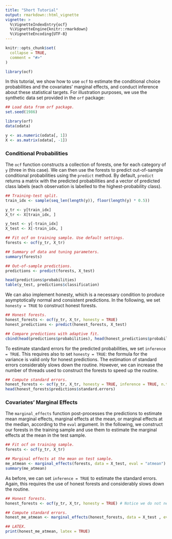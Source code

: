 ---
title: "Short Tutorial"
output: rmarkdown::html_vignette
vignette: >
  %\VignetteIndexEntry{ocf}
  %\VignetteEngine{knitr::rmarkdown}
  %\VignetteEncoding{UTF-8}
---

```{r setup, include = FALSE, eval = FALSE}
knitr::opts_chunk$set(
  collapse = TRUE,
  comment = "#>"
)

library(ocf)
```

In this tutorial, we show how to use `ocf` to estimate the conditional choice probabilities and the covariates' marginal effects, and conduct inference about these statistical targets. For illustration purposes, we use the synthetic data set provided in the `orf` package:

```{r data-generation, eval = FALSE}
## Load data from orf package.
set.seed(1986)

library(orf)
data(odata)

y <- as.numeric(odata[, 1])
X <- as.matrix(odata[, -1])
```

### Conditional Probabilities
The `ocf` function constructs a collection of forests, one for each category of `y` (three in this case). We can then use the forests to predict out-of-sample conditional probabilities using the `predict` method. By default, `predict` returns a matrix with the predicted probabilities and a vector of predicted class labels (each observation is labelled to the highest-probability class). 

```{r adaptive-ocf, eval = FALSE}
## Training-test split.
train_idx <- sample(seq_len(length(y)), floor(length(y) * 0.5))

y_tr <- y[train_idx]
X_tr <- X[train_idx, ]

y_test <- y[-train_idx]
X_test <- X[-train_idx, ]

## Fit ocf on training sample. Use default settings.
forests <- ocf(y_tr, X_tr)

## Summary of data and tuning parameters.
summary(forests)

## Out-of-sample predictions.
predictions <- predict(forests, X_test)

head(predictions$probabilities)
table(y_test, predictions$classification)
```

We can also implement honesty, which is a necessary condition to produce asymptotically normal and consistent predictions. In the following, we set `honesty = TRUE` to construct honest forests.

```{r honest-ocf, eval = FALSE}
## Honest forests.
honest_forests <- ocf(y_tr, X_tr, honesty = TRUE)
honest_predictions <- predict(honest_forests, X_test)

## Compare predictions with adaptive fit.
cbind(head(predictions$probabilities), head(honest_predictions$probabilities))
```

To estimate standard errors for the predicted probabilities, we set `inference = TRUE`. This requires also to set `honesty = TRUE`: the formula for the variance is valid only for honest predictions. The estimation of standard errors considerably slows down the routine. However, we can increase the number of threads used to construct the forests to speed up the routine.

```{r honest-ocf-inference, eval = FALSE}
## Compute standard errors.
honest_forests <- ocf(y_tr, X_tr, honesty = TRUE, inference = TRUE, n.threads = 0) # Use all CPUs.
head(honest_forests$predictions$standard.errors)
```

### Covariates' Marginal Effects
The `marginal_effects` function post-processes the predictions to estimate mean marginal effects, marginal effects at the mean, or marginal effects at the median, according to the `eval` argument. In the following, we construct our forests in the training sample and use them to estimate the marginal effects at the mean in the test sample.

```{r adaptive-me, eval = FALSE}
## Fit ocf on training sample.
forests <- ocf(y_tr, X_tr)

## Marginal effects at the mean on test sample.
me_atmean <- marginal_effects(forests, data = X_test, eval = "atmean")
summary(me_atmean)
```

As before, we can set `inference = TRUE` to estimate the standard errors. Again, this requires the use of honest forests and considerably slows down the routine.

```{r honest-me, eval = FALSE}
## Honest forests.
honest_forests <- ocf(y_tr, X_tr, honesty = TRUE) # Notice we do not need inference here!

## Compute standard errors.
honest_me_atmean <- marginal_effects(honest_forests, data = X_test , eval = "atmean", inference = TRUE)

## LATEX.
print(honest_me_atmean, latex = TRUE)
```
